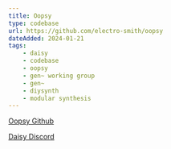 ```yaml
---
title: Oopsy
type: codebase
url: https://github.com/electro-smith/oopsy
dateAdded: 2024-01-21
tags:
    - daisy
    - codebase 
    - oopsy
    - gen~ working group
    - gen~
    - diysynth
    - modular synthesis
---
```



<YouTube id="https://www.youtube.com/embed/fbd1CASqUmI?si=QshdAxI5Nnb-9zry" />

[Oopsy Github](https://github.com/electro-smith/oopsy)

[Daisy Discord](https://discord.gg/jj83e4DKTv)

